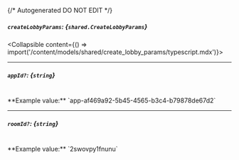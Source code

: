 {/* Autogenerated DO NOT EDIT  */}

##### `createLobbyParams`: *{`shared.CreateLobbyParams`}*
<Collapsible content={() => import('/content/models/shared/create_lobby_params/typescript.mdx')}>
</Collapsible>

---
##### `appId?`: *{`string`}*
<br/>
**Example value:** `app-af469a92-5b45-4565-b3c4-b79878de67d2`

---
##### `roomId?`: *{`string`}*
<br/>
**Example value:** `2swovpy1fnunu`


